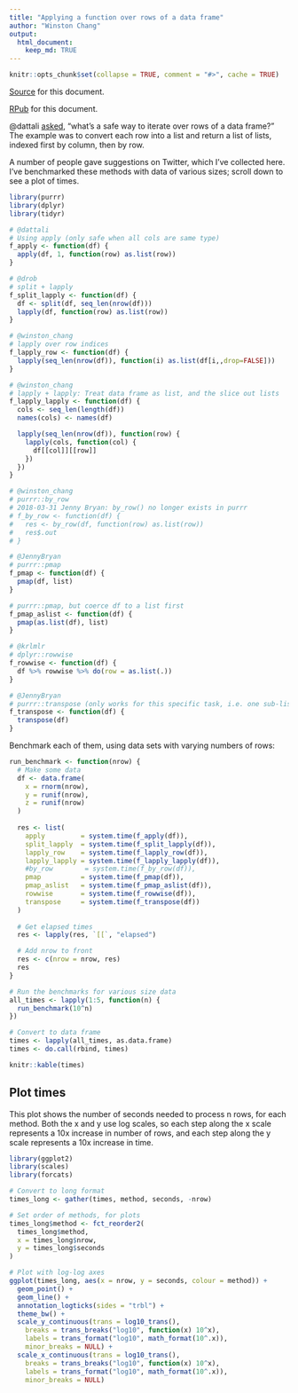 ```yaml
---
title: "Applying a function over rows of a data frame"
author: "Winston Chang"
output:
  html_document:
    keep_md: TRUE
---
```


```r
knitr::opts_chunk$set(collapse = TRUE, comment = "#>", cache = TRUE)
```

[Source](https://gist.github.com/wch/0e564def155d976c04dd28a876dc04b4) for this document.

[RPub](https://rpubs.com/wch/200398) for this document.

@dattali [asked](https://twitter.com/daattali/status/761058049859518464), "what's a safe way to iterate over rows of a data frame?" The example was to convert each row into a list and return a list of lists, indexed first by column, then by row.

A number of people gave suggestions on Twitter, which I've collected here. I've benchmarked these methods with data of various sizes; scroll down to see a plot of times.

```r
library(purrr)
library(dplyr)
library(tidyr)
```


```r
# @dattali
# Using apply (only safe when all cols are same type)
f_apply <- function(df) {
  apply(df, 1, function(row) as.list(row))  
}

# @drob
# split + lapply
f_split_lapply <- function(df) {
  df <- split(df, seq_len(nrow(df)))
  lapply(df, function(row) as.list(row))
}

# @winston_chang
# lapply over row indices
f_lapply_row <- function(df) {
  lapply(seq_len(nrow(df)), function(i) as.list(df[i,,drop=FALSE]))
}

# @winston_chang
# lapply + lapply: Treat data frame as list, and the slice out lists
f_lapply_lapply <- function(df) {
  cols <- seq_len(length(df))
  names(cols) <- names(df)

  lapply(seq_len(nrow(df)), function(row) {
    lapply(cols, function(col) {
      df[[col]][[row]]
    })
  })
}

# @winston_chang
# purrr::by_row
# 2018-03-31 Jenny Bryan: by_row() no longer exists in purrr
# f_by_row <- function(df) {
#   res <- by_row(df, function(row) as.list(row))
#   res$.out
# }

# @JennyBryan
# purrr::pmap
f_pmap <- function(df) {
  pmap(df, list)
}

# purrr::pmap, but coerce df to a list first
f_pmap_aslist <- function(df) {
  pmap(as.list(df), list)
}

# @krlmlr
# dplyr::rowwise
f_rowwise <- function(df) {
  df %>% rowwise %>% do(row = as.list(.))
}

# @JennyBryan
# purrr::transpose (only works for this specific task, i.e. one sub-list per row)
f_transpose <- function(df) {
  transpose(df)
}
```


Benchmark each of them, using data sets with varying numbers of rows:

```r
run_benchmark <- function(nrow) {
  # Make some data
  df <- data.frame(
    x = rnorm(nrow),
    y = runif(nrow),
    z = runif(nrow)
  )
  
  res <- list(
    apply         = system.time(f_apply(df)),
    split_lapply  = system.time(f_split_lapply(df)),
    lapply_row    = system.time(f_lapply_row(df)),
    lapply_lapply = system.time(f_lapply_lapply(df)),
    #by_row        = system.time(f_by_row(df)),
    pmap          = system.time(f_pmap(df)),
    pmap_aslist   = system.time(f_pmap_aslist(df)),
    rowwise       = system.time(f_rowwise(df)),
    transpose     = system.time(f_transpose(df))
  )
  
  # Get elapsed times
  res <- lapply(res, `[[`, "elapsed")

  # Add nrow to front
  res <- c(nrow = nrow, res)
  res
}

# Run the benchmarks for various size data
all_times <- lapply(1:5, function(n) {
  run_benchmark(10^n)
})

# Convert to data frame
times <- lapply(all_times, as.data.frame)
times <- do.call(rbind, times)

knitr::kable(times)
```


## Plot times

This plot shows the number of seconds needed to process n rows, for each method. Both the x and y use log scales, so each step along the x scale represents a 10x increase in number of rows, and each step along the y scale represents a 10x increase in time.

```r
library(ggplot2)
library(scales)
library(forcats)

# Convert to long format
times_long <- gather(times, method, seconds, -nrow)

# Set order of methods, for plots
times_long$method <- fct_reorder2(
  times_long$method,
  x = times_long$nrow,
  y = times_long$seconds
)

# Plot with log-log axes
ggplot(times_long, aes(x = nrow, y = seconds, colour = method)) +
  geom_point() +
  geom_line() +
  annotation_logticks(sides = "trbl") +
  theme_bw() +
  scale_y_continuous(trans = log10_trans(),
    breaks = trans_breaks("log10", function(x) 10^x),
    labels = trans_format("log10", math_format(10^.x)),
    minor_breaks = NULL) +
  scale_x_continuous(trans = log10_trans(),
    breaks = trans_breaks("log10", function(x) 10^x),
    labels = trans_format("log10", math_format(10^.x)),
    minor_breaks = NULL)
```
